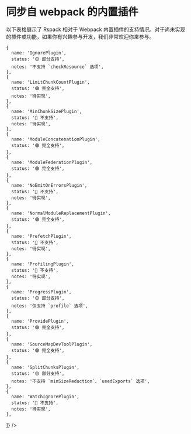 
# 同步自 webpack 的内置插件

以下表格展示了 Rspack 相对于 Webpack 内置插件的支持情况。对于尚未实现的插件或功能，如果你有兴趣参与开发，我们非常欢迎你来参与。

<Table
  header={[
    {
      name: '插件',
      key: 'name',
    },
    {
      name: '支持情况',
      key: 'status',
      style: {
        width: '130px'
      }
    },
    {
      name: '备注',
      key: 'notes',
    },
  ]}
  body={[
    {
      name: 'AutomaticPrefetchPlugin',
      status: '🔴 不支持',
      notes: '待实现',
    },
    {
      name: 'BannerPlugin',
      status: '🟡 部分支持',
      notes: '不支持 `stage` 选项',
    },
    {
      name: 'ContextExclusionPlugin',
      status: '🔴 不支持',
      notes: '待实现',
    },
    {
      name: 'ContextReplacementPlugin',
      status: '🔴 不支持',
      notes: '待实现',
    },
    {
      name: 'DefinePlugin',
      status: '🟡 部分支持',
      notes: '不支持 `rspack.DefinePlugin.runtimeValue` 函数',
    },
    {
      name: 'DllPlugin',
      status: '🔴 不支持',
      notes: '待实现',
    },
    {
      name: 'EnvironmentPlugin',
      status: '🟢 完全支持',
    },
    {
      name: 'EvalSourceMapDevToolPlugin',
      status: '🟡 部分支持',
      notes: '不支持 `test`、`include`、`exclude`、`moduleFilenameTemplate`、`protocol` 选项',
    },
    {
      name: 'HashedModuleIdsPlugin',
      status: '🔴 不支持',
      notes: '待实现',
    },
    {
      name: 'HotModuleReplacementPlugin',
      status: '🟢 完全支持',
    },

    {
      name: 'IgnorePlugin',
      status: '🟡 部分支持',
      notes: '不支持 `checkResource` 选项',
    },
    {
      name: 'LimitChunkCountPlugin',
      status: '🟢 完全支持',
      notes: '待实现',
    },
    {
      name: 'MinChunkSizePlugin',
      status: '🔴 不支持',
      notes: '待实现',
    },
    {
      name: 'ModuleConcatenationPlugin',
      status: '🟢 完全支持',
    },
    {
      name: 'ModuleFederationPlugin',
      status: '🟢 完全支持',
    },
    {
      name: 'NoEmitOnErrorsPlugin',
      status: '🔴 不支持',
      notes: '待实现',
    },
    {
      name: 'NormalModuleReplacementPlugin',
      status: '🟢 完全支持',
    },
    {
      name: 'PrefetchPlugin',
      status: '🔴 不支持',
      notes: '待实现',
    },
    {
      name: 'ProfilingPlugin',
      status: '🔴 不支持',
      notes: '待实现',
    },
    {
      name: 'ProgressPlugin',
      status: '🟡 部分支持',
      notes: '仅支持 `profile` 选项',
    },
    {
      name: 'ProvidePlugin',
      status: '🟢 完全支持',
    },
    {
      name: 'SourceMapDevToolPlugin',
      status: '🟢 完全支持',
    },
    {
      name: 'SplitChunksPlugin',
      status: '🟡 部分支持',
      notes: '不支持 `minSizeReduction`、`usedExports` 选项',
    },
    {
      name: 'WatchIgnorePlugin',
      status: '🔴 不支持',
      notes: '待实现',
    },

]}
/>
